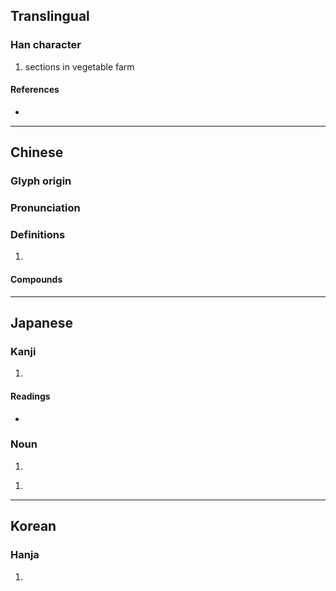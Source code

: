 {{character info/new}}
==Translingual==

===Han character===
{{Han char|rn=102|rad=田|as=06|sn=11|four=64014|canj=WGG|ids=⿰田圭}}

# sections in vegetable farm

====References====
* {{Han ref|kx=0762.110|dkj=21842|dj=1172.100|hdz=42539.090|uh=7566|ud=30054|bh=B2A5|bd=45733}}

----

==Chinese==
{{zh-forms}}

===Glyph origin===
{{Han etym}}

===Pronunciation===
{{zh-pron
|m=qí
|c=kwai4
|mn=ml:hê/qz,xm,zz:kî
|mc=y
|oc=y
|cat=
}}

===Definitions===
{{zh-hanzi}}

# {{rfdef|zh}}

====Compounds====
{{zh-der|分畦|圃畦|夏畦|田畦|町畦|畛畦|畦丁|畦作|畦溝灌溉|畦田|畦畛|畦逕|稻畦|花畦|菜畦|飄畦|麥畦}}

----

==Japanese==

===Kanji===
{{ja-kanji|grade=|rs=田06}}

# {{defn|lang=ja|sort=田06}}

====Readings====
* {{ja-readings
|goon=え<ゑ
|kanon=けい<くゑい
|kun=あぜ-, うね-
|nanori=}}

===Noun===
{{ja-noun|あぜ}}

# {{alternative form of|畔|lang=ja}}

{{ja-noun|うね}}

# {{alternative form of|畔|lang=ja}}

----

==Korean==

===Hanja===
{{ko-hanja|hangeul=휴|eumhun=|rv=hyu|mr=hyu|y=hyu}}

# {{defn|lang=ko|sort=田06}}